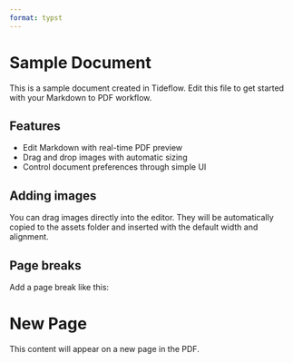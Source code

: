 ```yaml
---
format: typst
---
```


# Sample Document

This is a sample document created in Tideflow. Edit this file to get started with your Markdown to PDF workflow.

## Features

- Edit Markdown with real-time PDF preview
- Drag and drop images with automatic sizing
- Control document preferences through simple UI

## Adding images

You can drag images directly into the editor. They will be automatically copied to the assets folder and inserted with the default width and alignment.

## Page breaks

Add a page break like this:

::: {pagebreak}
:::

# New Page

This content will appear on a new page in the PDF.

